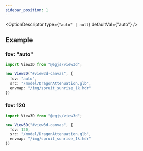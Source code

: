 ```yaml
---
sidebar_position: 1
---
```



<OptionDescriptor type={`"auto" | null`} defaultVal={"auto"} />

## Example
### fov: "auto"
<View3D src="/model/DragonAttenuation.glb" fov="auto" envmap="/img/spruit_sunrise_1k.hdr" />

```ts
import View3D from "@egjs/view3d";

new View3D("#view3d-canvas", {
  fov: "auto",
  src: "/model/DragonAttenuation.glb",
  envmap: "/img/spruit_sunrise_1k.hdr"
})
```

### fov: 120
<View3D src="/model/DragonAttenuation.glb" fov={120} envmap="/img/spruit_sunrise_1k.hdr" />

```ts
import View3D from "@egjs/view3d";

new View3D("#view3d-canvas", {
  fov: 120,
  src: "/model/DragonAttenuation.glb",
  envmap: "/img/spruit_sunrise_1k.hdr"
})
```
